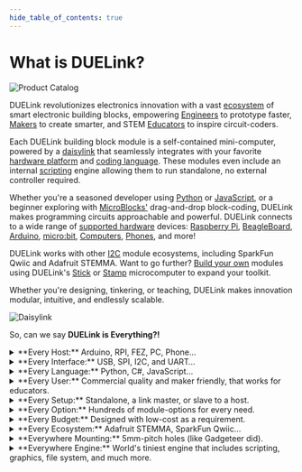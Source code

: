 ```yaml
---
hide_table_of_contents: true
---
```


# What is DUELink?


![Product Catalog](pathname:///img/duelink-modules.png)

DUELink revolutionizes electronics innovation with a vast [ecosystem](./catalog/intro) of smart electronic building blocks, empowering [Engineers](./engineers) to prototype faster, [Makers](./makers) to create smarter, and STEM [Educators](./educators) to inspire circuit-coders.

Each DUELink building block module is a self-contained mini-computer, powered by a [daisylink](./engine/daisylink) that seamlessly integrates with your favorite [hardware platform](./hw/intro) and [coding language](./language/intro). These modules even include an internal [scripting](./engine/scripting) engine allowing them to run standalone, no external controller required.

Whether you're a seasoned developer using [Python](./language/python) or [JavaScript](./language/javascript), or a beginner exploring with [MicroBlocks'](./language/microblocks) drag-and-drop block-coding, DUELink makes programming circuits approachable and powerful. DUELink connects to a wide range of [supported hardware](./hw/intro) devices: [Raspberry Pi](./hw/raspberry-pi), [BeagleBoard](./hw/beagleboard), [Arduino](./hw/arduino), [micro:bit](./hw/microbit), [Computers](./hw/pc-laptop), [Phones](./hw/phone-tablet), and more!

DUELink works with other [I2C](./interface/i2c) module ecosystems, including SparkFun Qwiic and Adafruit STEMMA. Want to go further? [Build your own](./catalog/third-party) modules using DUELink's [Stick](./catalog/microcomputer/stick) or [Stamp](./catalog/microcomputer/stamp) microcomputer to expand your toolkit.

Whether you're designing, tinkering, or teaching, DUELink makes innovation modular, intuitive, and endlessly scalable.

![Daisylink](pathname:///img/daisylink.png)

So, can we say **DUELink is Everything?!**

<details>
  <summary>**Every Host:** Arduino, RPI, FEZ, PC, Phone…</summary>

**What do you mean by every host?**

You can continue to use your favorite board and then “link” it to one, or a hundred, DUELink modules. 
We have covered many [supported hardware](./hw/intro) options but you can even go [beyond](./hw/beyond).
</details>

<details>
  <summary>**Every Interface:** USB, SPI, I2C, and UART…</summary>

**Does it really work with every interface?**

Yes…almost! Every single DUELink module supports [multiple interfaces](./interface/intro), including [USB](./interface/usb), 
[Serial UART](./interface/uart), and [I2C](./interface/i2c). That is how these modules connect to your favorite hardware. But then, 
each module has a [Downlink](./interface/downlink) connection allowing you to [Daisylink](./engine/daisylink) hundreds of modules .
</details>

<details>
  <summary>**Every Language:** Python, C#, JavaScript…</summary>

**You couldn't really support every coding language! Could you?**

We support the top [languages](./language/intro) including [Python](./language/python) and 
 [JavaScript](./language/javascript) allowing control over a [PC](./hw/pc-laptop)/ 
a [phone](./hw/phone-tablet) or [Raspberry Pi](./hw/raspberry-pi) / [Arduino](./hw/arduino). However we go beyond that and let you run modules 
[standalone](./language/standalone) in many ways, including [Arduino](./hw/arduino),
[MicroBlocks](./language/microblocks), and the internal [Scripting Language](./engine/scripting).

If [Excel](./language/excel) can control a sensor, then anything can!
</details>

<details>
  <summary>**Every User:** Commercial quality and maker friendly, that works for educators.</summary>

**How can this work for an engineer, but also work for a student?!**

DUELink is designed by commercial engineers who are involved with STEM education. We know what [engineers](./engineers) need 
but also work with [educators](./educators). We do not stop there, we are also [makers](./makers) during our free time.
</details>

<details>
  <summary>**Every Setup:** Standalone, a link master, or slave to a host.</summary>

**How can it run standalone or run with my favorite board/setup?**

Each module has a mini computer allowing it to run [standalone](./language/standalone) using its [Scripting Engine](./engine/scripting). This engine can also be commanded using your favorite [hardware](./hw/intro), such as [Raspberry Pi](./hw/raspberry-pi) or 
[Micro:bit](./hw/microbit) or even control the modules from a [PC](./hw/pc-laptop). 

Still not satisfied? Load the module with [MicroBlocks](./language/microblocks) and use an easy block coding interface, or use 
[Arduino](./hw/arduino) and take advantage of massive community resources.
</details>

<details>
  <summary>**Every Option:** Hundreds of module-options for every need.</summary>

**Where do you get “hundreds of options”?**

We are just getting started and there is a [catalog](./catalog/intro) with 100s of modules available. We dream of a day where there is a DUELink module for every single technology and need. We are not doing it alone! [Third-party modules](./catalog/third-party) are encouraged. We have open [Specifications](./specs) to help you make your own. 

If you do not want to deal with tiny chip soldering, we have a very tiny module for you, called [Stick](./catalog/microcomputer/stick). Another one is [Stamp](./catalog/microcomputer/stamp), which is the size of… you guessed it… a stamp!
</details>

<details>
  <summary>**Every Budget:** Designed with low-cost as a requirement.</summary>

**Any budget? I am not seeing a $1 module!**

Yes, modules that are designed, manufactured, and supported in Michigan, USA are not at “Alibaba-level” pricing. The good news is that the modules are priced 
right if you factor in the time needed to get the job done effectively. But hold on, you can also have a hybrid option where basic needs can be met by the “$1 button” but then utilize DUELink's advanced modules for other tasks. Of course, we would love it if you can support us with all your needs as this will help in covering the research and development of future modules that you might really need one day.
</details>

<details>
  <summary>**Every Ecosystem:** Adafruit STEMMA, SparkFun Qwiic…</summary>

**How does DUELink work with any Ecosystem?**

If you are using an ecosystem that uses a JST connector, like Adafruit STEMMA QT or Sparkfun Qwiic, than you are half way there! These ecosystems use  I2C bus to connect to their modules. Since one of the supported interfaces is [I2C](./interface/i2c), DUELink and these ecosystems 
can play together nicely as explained on the [I2C](./interface/i2c) page. Similarly, systems like Seeed Studio Grove will work but you will need an adapter cable due to the different connector size.

If you are using something very different from JST/I2C connections then that works separately and you only 
need a standard [Connector](./catalog/adapter/connector) to start [wiring](./catalog/adapter/cable) modules. We even have a [Breakout](./catalog/adapter/breakout) for easier wiring. You have the option to use one of the [Interfaces](./interface/intro), including [USB](./interface/usb), [I2C](./interface/i2c), and [Serial UART](./interface/uart)
</details>

<details>
  <summary>**Everywhere Mounting:** 5mm-pitch holes (like Gadgeteer did).</summary>

**Can modules be mounted?**

A universal rule is the [specification](./specs) of 5mm-pitched-holes. This allows for universal mounting, like with the available [Holey boards](./catalog/adapter/holey-board).

We even give you some [mounting hardware](./catalog/adapter/mount-hw) options! This rule helps when designing 3D packages or when building laser-cut enclosures.
</details>

<details>
  <summary>**Everywhere Engine:** World's tiniest engine that includes scripting, graphics, file system, and much more.</summary>

**How can a simple engine go everywhere?**

The DUELink [engine](./engine/intro) is very powerful for its size! It lives on every single module and includes a [Scripting Language](./engine/scripting)
with an extensive [Standard Library](./engine/stdlib) and support for [Graphics](./engine/graphics), [File System](./engine/filesystem), and far beyond!
</details>

